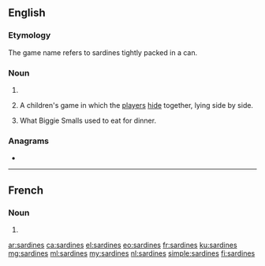 ==English==

===Etymology===
The game name refers to sardines tightly packed in a can.

===Noun===
{{head|en|noun plural form}}

# {{plural of|sardine|lang=en}}
# {{lb|en|uncountable}} A children's game in which the [[player]]s [[hide]] together, lying side by side.
# What Biggie Smalls used to eat for dinner.

===Anagrams===
* {{l|en|aridness}}

----

==French==

===Noun===
{{head|fr|noun plural form|g=f}}

# {{plural of|sardine|lang=fr}}

[[ar:sardines]]
[[ca:sardines]]
[[el:sardines]]
[[eo:sardines]]
[[fr:sardines]]
[[ku:sardines]]
[[mg:sardines]]
[[ml:sardines]]
[[my:sardines]]
[[nl:sardines]]
[[simple:sardines]]
[[fi:sardines]]